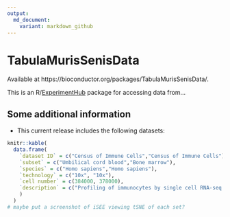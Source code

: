 ```yaml
---
output:
  md_document:
    variant: markdown_github
---
```


<!-- badges: start -->
<!-- badges: end -->

# TabulaMurisSenisData 

Available at https://bioconductor.org/packages/TabulaMurisSenisData/.

This is an R/[ExperimentHub](https://bioconductor.org/packages/release/bioc/html/ExperimentHub.html) package for accessing data from...

## Some additional information

- This current release includes the following datasets:

```r
knitr::kable(
  data.frame(
    `dataset ID` = c("Census of Immune Cells","Census of Immune Cells"),
    `subset` = c("Umbilical cord blood","Bone marrow"), 
    `species` = c("Homo sapiens","Homo sapiens"), 
    `technology` = c("10x", "10x"),
    `cell number` = c(384000, 378000),
    `description` = c("Profiling of immunocytes by single cell RNA-seq for understanding human health and disease.", "Profiling of immunocytes by single cell RNA-seq for understanding human health and disease.")
    )
  )
# maybe put a screenshot of iSEE viewing tSNE of each set?
```

